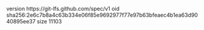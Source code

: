 version https://git-lfs.github.com/spec/v1
oid sha256:2e6c7b8a4c63b334e06f85e9692977f77e97b63bfeaec4b1ea63d9040895ee37
size 11103
